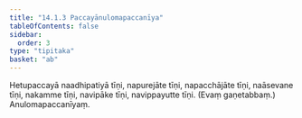 ```yaml
---
title: "14.1.3 Paccayānulomapaccanīya"
tableOfContents: false
sidebar:
  order: 3
type: "tipitaka"
basket: "ab"
---
```



<DynamicBreadcrumb />

<Division number="11">

<Paragraph number="2183">
Hetupaccayā naadhipatiyā tīṇi, napurejāte tīṇi, napacchājāte tīṇi, naāsevane tīṇi, nakamme tīṇi, navipāke tīṇi, navippayutte tīṇi. (Evaṃ gaṇetabbaṃ.)

</Paragraph>
</Division>

<Paragraph number="2184" type="center">
Anulomapaccanīyaṃ.
</Paragraph>
